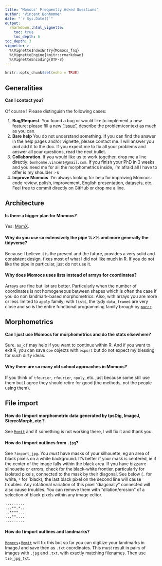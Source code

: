 ```yaml
---
title: "Momocs' Frequently Asked Questions"
author: "Vincent Bonhomme"
date: "`r Sys.Date()`"
output:
  rmarkdown::html_vignette:
    toc: true
    toc_depth: 6
toc_depth: 3
vignette: >
  %\VignetteIndexEntry{Momocs_faq}
  %\VignetteEngine{knitr::rmarkdown}
  %\VignetteEncoding{UTF-8}
---
```


```r
knitr::opts_chunk$set(echo = TRUE)
```

## Generalities
#### Can I contact you?
Of course ! Please distinguish the following cases:

1. **Bug/Request**. You found a bug or would like to implement a new feature: please fill a new ["issue"](https://github.com/MomX/Momocs/issues), describe the problem/context as much as you can.
1. **Bare help** You do not understand something. If you can find the answer in the help pages and/or vignette, please contact me. I will answer you _and_ add it to the doc. If you expect me to fix all your problems and answer all your questions, read the next bullet.
1. **Collaboration**. If you would like us to work together, drop me a line directly: `bonhomme.vincent@gmail.com`. If you finish your PhD in 3 weeks and you need me for all the morphometrics inside, I'm afraid all I have to offer is my shoulder :-s
1. **Improve Momocs**. I'm always looking for help for improving Momocs: code review, polish, improvement, English presentation, datasets, etc. Feel free to commit directly on GitHub or drop me a line.

## Architecture
#### Is there a bigger plan for Momocs?
Yes: [MomX](http://momx.online).

#### Why do you use so extensively the pipe \%>\% and more generally the tidyverse?
Because I believe it is the present and the future, provides a very solid and consistent design, fixes most of what I did not like much in R. If you do not like the pipe in particular, just do not use it.

#### Why does Momocs uses lists instead of arrays for coordinates?
Arrays are fine but list are better. Particularly when the number of coordinates is not homogeneous between shapes which is often the case if you do non landmark-based morphometrics. Also, with arrays you are more or less limited to `apply` family; with `list`s, the tydy `data_frame`s are very close and so is the entire functional programming family brough by [`purrr`](https://purrr.tidyverse.org/).

## Morphometrics

#### Can I just use Momocs for morphometrics and do the stats elsewhere?
Sure. `as_df` may help if you want to continue within R. And if you want to exit R, you can save `Coe` objects with `export` but do not expect my blessing for such dirty ideas.

#### Why there are so many old school approaches in Momocs?
If you think of `tfourier`, `rfourier`, `npoly`, etc. just because some still use them but I agree they should retire for good (the methods, not the people using them).

## File import
#### How do I import morphometric data generated by tpsDig, ImageJ, StereoMorph, etc.?
See [`Momit`](https://github.com/MomX/Momit) and if something is not working there, I will fix it and thank you.

#### How do I import outlines from `.jpg`?
See `?import_jpg`. You *must* have masks of your silhouette, eg an area of black pixels on a white background. It's better if your mask is centered, ie if the center of the image falls within the black area. If you have bizzarre silhouette or errors, check for the black-white frontier, particularly for isolated pixels, connected to the mask by their diagonal. See below (`.` for white, `*` for `black), the last black pixel on the second line will cause troubles. Any rotational variation of this pixel "diagonally" connected will also cause troubles. You can remove them with "dilation/erosion" of a selection of black pixels within any image editor.
```
.........
...**.*..
..****...
...**....
.........
```

#### How do I import outlines and landmarks?
[`Momecs`](https://github.com/MomX/Momecs)+[`Momit`](https://github.com/MomX/Momit) will fix this but so far you can digitize your landmarks in ImageJ and save then as `.txt` coordinates. This must result in pairs of images with `.jpg` and `.txt`, with exactly matching filenames. Then use `tie_jpg_txt`.

